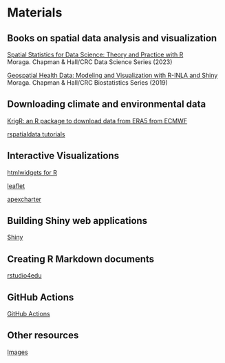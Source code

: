 # Materials

<!--
## Spatial Data Science with R


#```{=html}
<iframe src="https://www.paulamoraga.com/presentation-course/" width="672px" height="510px" allowfullscreen></iframe>
```

#```{css, echo=FALSE}
.tip {
  color: #777;
  font-size: 14px;
  background: #ffffff 5px center/3em no-repeat;
}
```

#::: {.tip}
Press F to view full screen slides
:::

-->


## Books on spatial data analysis and visualization

<a href= "http://www.paulamoraga.com/book-spatial/" target='_blank'>
Spatial Statistics for Data Science: Theory and Practice with R
</a> <br>
Moraga. Chapman & Hall/CRC Data Science Series (2023)

<a href= "http://www.paulamoraga.com/book-geospatial/" target='_blank'>
Geospatial Health Data: Modeling and Visualization with R-INLA and Shiny
</a> <br>
Moraga. Chapman & Hall/CRC Biostatistics Series (2019)

## Downloading climate and environmental data

[KrigR: an R package to download data from ERA5 from ECMWF](https://github.com/ErikKusch/KrigR)

[rspatialdata tutorials](https://rspatialdata.github.io/index.html)


## Interactive Visualizations

[htmlwidgets for R](https://www.htmlwidgets.org/)

[leaflet](https://rstudio.github.io/leaflet/)

[apexcharter](https://dreamrs.github.io/apexcharter/)


## Building Shiny web applications

[Shiny](https://shiny.posit.co/)


## Creating R Markdown documents

[rstudio4edu](https://rstudio4edu.github.io/rstudio4edu-book/rmd-fancy.html)

## GitHub Actions

[GitHub Actions](https://rfortherestofus.com/2023/05/github-actions)


## Other resources

[Images](https://unsplash.com/)








